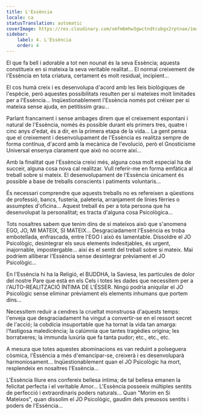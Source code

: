 ```yaml
---
title: L'Essència
locale: ca
statusTranslation: automatic
coverImage: https://res.cloudinary.com/xmfm6mhw3gwctndtcubgx2rptnae/image/upload/v1740468922/small_cover_tratado_de_psicologia_revolucionaria_a4c0dca4e0.webp
sidebar:
    label: 4. L'Essència
    order: 4
---
```

El que fa bell i adorable a tot nen nounat és la seva Essència; aquesta constitueix en si mateixa la seva veritable realitat... El normal creixement de l'Essència en tota criatura, certament és molt residual, incipient...

El cos humà creix i es desenvolupa d'acord amb les lleis biològiques de l'espècie, però aquestes possibilitats resulten per si mateixes molt limitades per a l'Essència... Inqüestionablement l'Essència només pot créixer per si mateixa sense ajuda, en petitíssim grau...

Parlant francament i sense ambages direm que el creixement espontani i natural de l'Essència, només és possible durant els primers tres, quatre i cinc anys d'edat, és a dir, en la primera etapa de la vida... La gent pensa que el creixement i desenvolupament de l'Essència es realitza sempre de forma contínua, d'acord amb la mecànica de l'evolució, però el Gnosticisme Universal ensenya clarament que això no ocorre així...

Amb la finalitat que l'Essència creixi més, alguna cosa molt especial ha de succeir, alguna cosa nova cal realitzar. Vull referir-me en forma emfàtica al treball sobre si mateix. El desenvolupament de l'Essència únicament és possible a base de treballs conscients i patiments voluntaris...

És necessari comprendre que aquests treballs no es refereixen a qüestions de professió, bancs, fusteria, paleteria, arranjament de línies fèrries o assumptes d'oficina... Aquest treball és per a tota persona que ha desenvolupat la personalitat; es tracta d'alguna cosa Psicològica...

Tots nosaltres sabem que tenim dins de si mateixos això que s'anomena EGO, JO, MI MATEIX, SI MATEIX... Desgraciadament l'Essència es troba embotellada, enfrascada, entre l'EGO i això és lamentable. Dissoldre el JO Psicològic, desintegrar els seus elements indesitjables, és urgent, inajornable, impostergable... així és el sentit del treball sobre si mateix. Mai podríem alliberar l'Essència sense desintegrar prèviament el JO Psicològic...

En l'Essència hi ha la Religió, el BUDDHA, la Saviesa, les partícules de dolor del nostre Pare que està en els Cels i totes les dades que necessitem per a l'AUTO-REALITZACIÓ ÍNTIMA DE L'ÉSSER. Ningú podria aniquilar el JO Psicològic sense eliminar prèviament els elements inhumans que portem dins...

Necessitem reduir a cendres la crueltat monstruosa d'aquests temps: l'enveja que desgraciadament ha vingut a convertir-se en el ressort secret de l'acció; la cobdícia insuportable que ha tornat la vida tan amarga: l'fastigosa maledicència; la calúmnia que tantes tragèdies origina; les borratxeres; la immunda luxúria que fa tanta pudor; etc., etc., etc.

A mesura que totes aquestes abominacions es van reduint a polseguera còsmica, l'Essència a més d'emancipar-se, creixerà i es desenvoluparà harmoniosament... Inqüestionablement quan el JO Psicològic ha mort, resplendeix en nosaltres l'Essència...

L'Essència lliure ens confereix bellesa íntima; de tal bellesa emanen la felicitat perfecta i el veritable Amor... L'Essència posseeix múltiples sentits de perfecció i extraordinaris poders naturals... Quan "Morim en Si Mateixos", quan dissolim el JO Psicològic, gaudim dels preuosos sentits i poders de l'Essència...

